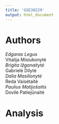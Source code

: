 ```yaml
---
title: 'GSE30229'
output: html_document
---
```


# Authors

*Edgaras Legus  
*Vitalija Misiukonytė  
*Brigita Ižganaitytė  
*Gabrielė Dilytė  
*Dalia Masilionytė   
*Reda Vaisėtaitė  
*Paulius Matijošaitis    
*Dovilė Patiejūnaitė   



# Analysis

